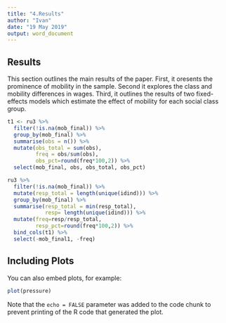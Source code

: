 ```yaml
---
title: "4.Results"
author: "Ivan"
date: "19 May 2019"
output: word_document
---
```


## Results

This section outlines the main results of the paper. First, it oresents the prominence of mobility in the sample. Second it explores the class and mobility differences in wages. Third, it outlines the results of two fixed-effects models which estimate the effect of mobility for each social class group. 


```r
t1 <- ru3 %>%
  filter(!is.na(mob_final)) %>% 
  group_by(mob_final) %>% 
  summarise(obs = n()) %>% 
  mutate(obs_total = sum(obs),
         freq = obs/sum(obs),
         obs_pct=round(freq*100,2)) %>% 
  select(mob_final, obs, obs_total, obs_pct)

ru3 %>% 
  filter(!is.na(mob_final)) %>%
  mutate(resp_total = length(unique(idind))) %>% 
  group_by(mob_final) %>% 
  summarise(resp_total = min(resp_total),
            resp= length(unique(idind))) %>%
  mutate(freq=resp/resp_total,
         resp_pct=round(freq*100,2)) %>% 
  bind_cols(t1) %>% 
  select(-mob_final1, -freq)


``` 

## Including Plots

You can also embed plots, for example:

```r
plot(pressure)
```

Note that the `echo = FALSE` parameter was added to the code chunk to prevent printing of the R code that generated the plot.
